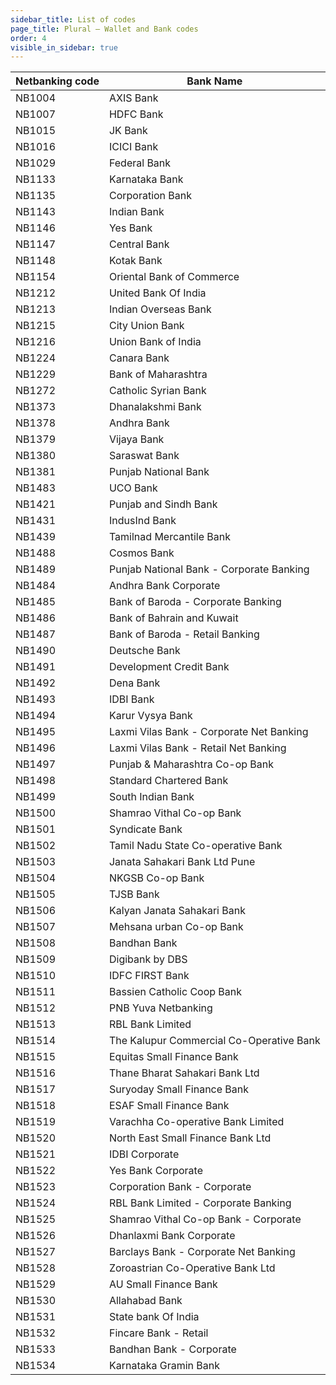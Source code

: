 ```yaml
---
sidebar_title: List of codes
page_title: Plural — Wallet and Bank codes
order: 4
visible_in_sidebar: true
---
```


| Netbanking code | Bank Name                                |
| --------------- | ---------------------------------------- |
| NB1004          | AXIS Bank                                |
| NB1007          | HDFC Bank                                |
| NB1015          | JK Bank                                  |
| NB1016          | ICICI Bank                               |
| NB1029          | Federal Bank                             |
| NB1133          | Karnataka Bank                           |
| NB1135          | Corporation Bank                         |
| NB1143          | Indian Bank                              |
| NB1146          | Yes Bank                                 |
| NB1147          | Central Bank                             |
| NB1148          | Kotak Bank                               |
| NB1154          | Oriental Bank of Commerce                |
| NB1212          | United Bank Of India                     |
| NB1213          | Indian Overseas Bank                     |
| NB1215          | City Union Bank                          |
| NB1216          | Union Bank of India                      |
| NB1224          | Canara Bank                              |
| NB1229          | Bank of Maharashtra                      |
| NB1272          | Catholic Syrian Bank                     |
| NB1373          | Dhanalakshmi Bank                        |
| NB1378          | Andhra Bank                              |
| NB1379          | Vijaya Bank                              |
| NB1380          | Saraswat Bank                            |
| NB1381          | Punjab National Bank                     |
| NB1483          | UCO Bank                                 |
| NB1421          | Punjab and Sindh Bank                    |
| NB1431          | IndusInd Bank                            |
| NB1439          | Tamilnad Mercantile Bank                 |
| NB1488          | Cosmos Bank                              |
| NB1489          | Punjab National Bank - Corporate Banking |
| NB1484          | Andhra Bank Corporate                    |
| NB1485          | Bank of Baroda - Corporate Banking       |
| NB1486          | Bank of Bahrain and Kuwait               |
| NB1487          | Bank of Baroda - Retail Banking          |
| NB1490          | Deutsche Bank                            |
| NB1491          | Development Credit Bank                  |
| NB1492          | Dena Bank                                |
| NB1493          | IDBI Bank                                |
| NB1494          | Karur Vysya Bank                         |
| NB1495          | Laxmi Vilas Bank - Corporate Net Banking |
| NB1496          | Laxmi Vilas Bank - Retail Net Banking    |
| NB1497          | Punjab & Maharashtra Co-op Bank          |
| NB1498          | Standard Chartered Bank                  |
| NB1499          | South Indian Bank                        |
| NB1500          | Shamrao Vithal Co-op Bank                |
| NB1501          | Syndicate Bank                           |
| NB1502          | Tamil Nadu State Co-operative Bank       |
| NB1503          | Janata Sahakari Bank Ltd Pune            |
| NB1504          | NKGSB Co-op Bank                         |
| NB1505          | TJSB Bank                                |
| NB1506          | Kalyan Janata Sahakari Bank              |
| NB1507          | Mehsana urban Co-op Bank                 |
| NB1508          | Bandhan Bank                             |
| NB1509          | Digibank by DBS                          |
| NB1510          | IDFC FIRST Bank                          |
| NB1511          | Bassien Catholic Coop Bank               |
| NB1512          | PNB Yuva Netbanking                      |
| NB1513          | RBL Bank Limited                         |
| NB1514          | The Kalupur Commercial Co-Operative Bank |
| NB1515          | Equitas Small Finance Bank               |
| NB1516          | Thane Bharat Sahakari Bank Ltd           |
| NB1517          | Suryoday Small Finance Bank              |
| NB1518          | ESAF Small Finance Bank                  |
| NB1519          | Varachha Co-operative Bank Limited       |
| NB1520          | North East Small Finance Bank Ltd        |
| NB1521          | IDBI Corporate                           |
| NB1522          | Yes Bank Corporate                       |
| NB1523          | Corporation Bank - Corporate             |
| NB1524          | RBL Bank Limited - Corporate Banking     |
| NB1525          | Shamrao Vithal Co-op Bank - Corporate    |
| NB1526          | Dhanlaxmi Bank Corporate                 |
| NB1527          | Barclays Bank - Corporate Net Banking    |
| NB1528          | Zoroastrian Co-Operative Bank Ltd        |
| NB1529          | AU Small Finance Bank                    |
| NB1530          | Allahabad Bank                           |
| NB1531          | State bank Of India                      |
| NB1532          | Fincare Bank - Retail                    |
| NB1533          | Bandhan Bank - Corporate                 |
| NB1534          | Karnataka Gramin Bank                    |
